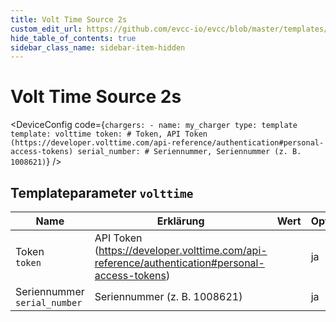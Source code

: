 ```yaml
---
title: Volt Time Source 2s
custom_edit_url: https://github.com/evcc-io/evcc/blob/master/templates/definition/charger/volttime.yaml
hide_table_of_contents: true
sidebar_class_name: sidebar-item-hidden
---
```



# Volt Time Source 2s

<div className="device-detail-container">
  <div className="device-detail-content">
    <DeviceFeatures features="sponsorship" />

<DeviceConfig code={`chargers:
    - name: my_charger
      type: template
      template: volttime
      token: # Token, API Token (https://developer.volttime.com/api-reference/authentication#personal-access-tokens)
      serial_number: # Seriennummer, Seriennummer (z. B. 1008621)`}  />
  </div>
  <div className="device-detail-icon">
    <evcc-icon
      type="charger"
      name="volt-time-source-2s"
      size="400px"
      alt="Volt Time Source 2s"
      className="device-detail-icon-img"
    ></evcc-icon>
  </div>
</div>

## Templateparameter `volttime`

| Name | Erklärung | Wert | Optional |
|-----------|-----------|------|----------|
| Token<br/>`token` | API Token (https://developer.volttime.com/api-reference/authentication#personal-access-tokens) |  | ja |
| Seriennummer<br/>`serial_number` | Seriennummer (z. B. 1008621) |  | ja |

<SponsorshipRequired />

